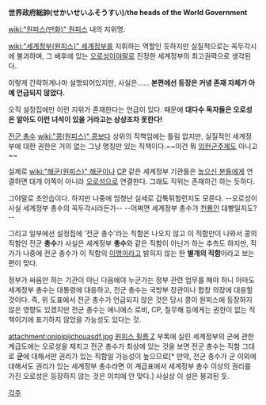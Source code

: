 '''世界政府総帥(せかいせいふそうすい)'''/'''the heads of the World Government'''

[[wiki:"원피스(만화)" 원피스]] 내의 지위명.

[[wiki:"세계정부(원피스)" 세계정부]]를 지휘하는 역할인 듯하지만 실질적으로는 꼭두각시에 불과하며, 그 배후에 있는 [[오로성]]이야말로 진정한 세계정부의 최고권력으로 생각된다.

이렇게 간략하게나마 설명되어있지만, 사실은……
'''본편에선 등장은 커녕 존재 자체가 아예 언급되지 않았다.'''

오직 설정집에만 이런 지위가 존재한다는 언급이 있다. 때문에 '''대다수 독자들은 오로성은 알아도 이런 녀석이 있을 거라고는 상상조차 못한다!'''

[[전군 총수]] [[wiki:"콩(원피스)" 콩]]보다 상위의 직책임에는 틀림 없지만, 실질적인 세계정부에 대한 권한은 거의 없는 그냥 명칭만 있는 직책이다.~~이건 뭐 [[입헌군주제]]도 아니고~~

실제로 [[wiki:"해군(원피스)" 해군]]이나 [[CP]] 같은 세계정부 기관들은 [[높으신 분들]]에게 연결하면 대개 이쪽이 아니라 [[오로성]]으로 연결한다. 그래도 직위는 존재하긴 하는 듯하다.

그야말로 초안습이다. 하지만 나중에 엄청난 실세로 갑툭튀할런지도 모른다. --오로성이 사실 세계정부 총수의 꼭두각시라든가-- --어쩌면 세계정부 총수가 [[천룡인]] 대빵일지도?--

그리고 일부에선 설정집에 '전군 총수'라는 직함은 나오지 않고 이 직함만이 나와서 콩의 직함인 전군 '''총수'''가 사실은 세계정부 '''총수'''와 같은 직함이 아닌가 하는 추측도 하지만, 작가가 나중에 전군 총수가 이 직함의 [[이명]]이라고 밝히지 않는 한 '''별개의 직함'''이라고 보는 편이 맞다.

정부가 싸움만 하는 기관이 아닌 다음에야 누군가는 정부 관련 업무를 해야 하니 아마도 세계정부 총수는 대통령에 대응하고, 전군 총수는 국방부 장관이나 합창 의장에 대응할 것이다. 즉, 위 도표에서 전군 총수가 언급되지 않은 것은 당시 콩이 원피스에 등장하지 않은 영향도 있겠지만 전군 총수는 에니에스 로비, CP, 칠무해 등에게는 권한이 없는 직책이기에 표기하지 않았을 가능성도 있다는 것.

attachment:onipipijchouasdf.jpg
[[원피스 필름 Z]] 부록에 실린 세계정부의 군에 관한 계급도에는 오로성을 제치고 전군 총수가 최상에 있는 것을 보면 전군 총수는 직함 그대로 '''군'''에 대해서만 권리가 있는 직함일 가능성이 높으므로[* 만약, 전군 총수가 군 이외에 대해서도 권리가 있는 세계정부 총수라면 이 계급표에서 세계정부 총수 이상의 권리를 가진 오로성은 등장하지 않는 것은 이치에 안 맞다.] 사실상 이 설은 붕괴된 듯.

[[각주]]
